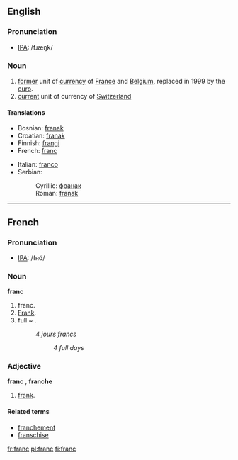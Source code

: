 ==English==
===Pronunciation===
*[[IPA]]: /fɹæŋk/
===Noun===
# [[former]] unit of [[currency]] of [[France]] and [[Belgium]], replaced in 1999 by the [[euro]].
# [[current]] unit of currency of [[Switzerland]]
====Translations====
{{top}}
*Bosnian: [[franak#Bosnian|franak]] {{m}}
*Croatian: [[franak#Croatian|franak]] {{m}}
*Finnish: [[frangi]]
*French: [[franc#French|franc]] {{m}}
{{mid}}
*Italian: [[franco]] {{m}}
*Serbian:
*:Cyrillic: [[франак#Serbian|франак]] {{m}}
*:Roman: [[franak#Serbian|franak]] {{m}}
{{bottom}}

----

==French==
===Pronunciation===
*[[IPA]]: /fʀɑ̃/
===Noun===
'''franc''' {{m}}
# franc.
# [[Frank]].
# full ~ .
#:''4 jours francs''
#::''4 full days''
===Adjective===
'''franc''' {{m}}, '''franche''' {{f}}
# [[frank]].
====Related terms====
*[[franchement]]
*[[franschise]]

[[fr:franc]]
[[pl:franc]]
[[fi:franc]]